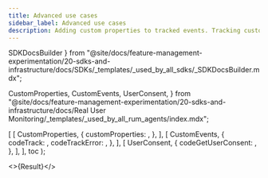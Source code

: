 ```yaml
---
title: Advanced use cases
sidebar_label: Advanced use cases
description: Adding custom properties to tracked events. Tracking custom events. Supporting user consent.
---
```


  SDKDocsBuilder
} from "@site/docs/feature-management-experimentation/20-sdks-and-infrastructure/docs/SDKs/_templates/_used_by_all_sdks/_SDKDocsBuilder.mdx";

  CustomProperties,
  CustomEvents,
  UserConsent,
} from "@site/docs/feature-management-experimentation/20-sdks-and-infrastructure/docs/Real User Monitoring/_templates/_used_by_all_rum_agents/index.mdx";





  [
    [ 
      CustomProperties, 
      { 
        customProperties: <Properties />,
       }, 
    ],
    [ 
      CustomEvents, 
      {
        codeTrack:       <Track />,
        codeTrackError:  <TrackError />,
      },
    ],
    [
      UserConsent,
      {
        codeGetUserConsent: <GetUserConsent />,
      },
    ],
  ],
  toc
);

<>{Result}</>